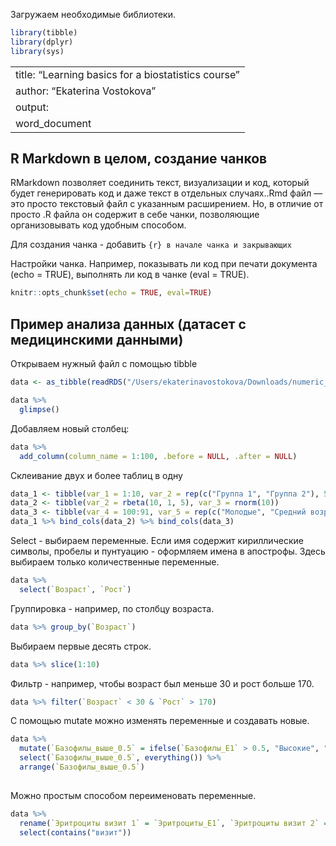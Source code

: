 Загружаем необходимые библиотеки.

```r
library(tibble)
library(dplyr)
library(sys)
```

---
title: "Learning basics for a biostatistics course"
author: "Ekaterina Vostokova"
output: 
  word_document
---

## R Markdown в целом, создание чанков

RMarkdown позволяет соединить текст, визуализации и код, который будет генерировать код и даже текст в отдельных случаях..Rmd файл — это просто текстовый файл с указанным расширением. Но, в отличие от просто .R файла он содержит в себе чанки, позволяющие организовывать код удобным способом. 

Для создания чанка - добавить ```{r} в начале чанка и закрывающих ```

Настройки чанка. Например, показывать ли код при печати документа (echo = TRUE), выполнять ли код в чанке (eval = TRUE).
```r
knitr::opts_chunk$set(echo = TRUE, eval=TRUE)
```

## Пример анализа данных (датасет с медицинскими данными)


Открываем нужный файл с помощью tibble

```r

data <- as_tibble(readRDS("/Users/ekaterinavostokova/Downloads/numeric_data.rds"))
```

```r
data %>%
  glimpse()
```
Добавляем новый столбец:

```r
data %>%
  add_column(column_name = 1:100, .before = NULL, .after = NULL)
```

Склеивание двух и более таблиц в одну
```r
data_1 <- tibble(var_1 = 1:10, var_2 = rep(c("Группа 1", "Группа 2"), 5))
data_2 <- tibble(var_2 = rbeta(10, 1, 5), var_3 = rnorm(10))
data_3 <- tibble(var_4 = 100:91, var_5 = rep(c("Молодые", "Средний возраст"), 5))
data_1 %>% bind_cols(data_2) %>% bind_cols(data_3)
```


Select - выбираем переменные. Если имя содержит кириллические символы, пробелы и пунтуацию - оформляем имена в апострофы. 
Здесь выбираем только количественные переменные.
```r
data %>%
  select(`Возраст`, `Рост`)
```
Группировка - например, по столбцу возраста.
```r
data %>% group_by(`Возраст`)

```

Выбираем первые десять строк.
```r
data %>% slice(1:10)

```

Фильтр - например, чтобы возраст был меньше 30 и рост больше 170.

```r
data %>% filter(`Возраст` < 30 & `Рост` > 170)

```


С помощью mutate можно изменять переменные и создавать новые.

```r
data %>%
  mutate(`Базофилы_выше_0.5` = ifelse(`Базофилы_E1` > 0.5, "Высокие", "Низкие")) %>%
  select(`Базофилы_выше_0.5`, everything()) %>%
  arrange(`Базофилы_выше_0.5`)
    
```

Можно простым способом переименовать переменные.

```r
data %>%
  rename(`Эритроциты визит 1` = `Эритроциты_E1`, `Эритроциты визит 2` = `Эритроциты_E2`) %>%
  select(contains("визит"))

```

